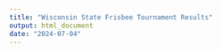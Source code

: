 ```yaml
---
title: "Wisconsin State Frisbee Tournament Results"
output: html_document
date: "2024-07-04"
---
```


